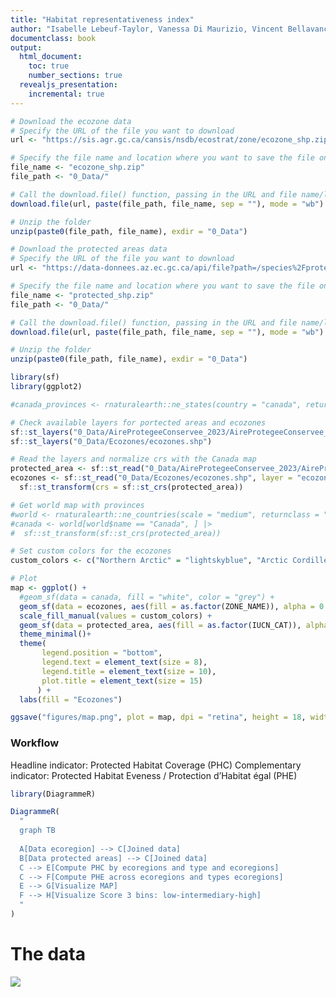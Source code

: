 ```yaml
---
title: "Habitat representativeness index"
author: "Isabelle Lebeuf-Taylor, Vanessa Di Maurizio, Vincent Bellavance et Benjamin Mercier"
documentclass: book
output:
  html_document:
    toc: true
    number_sections: true
  revealjs_presentation:
    incremental: true   
---
```


```r
# Download the ecozone data
# Specify the URL of the file you want to download
url <- "https://sis.agr.gc.ca/cansis/nsdb/ecostrat/zone/ecozone_shp.zip"

# Specify the file name and location where you want to save the file on your computer
file_name <- "ecozone_shp.zip"
file_path <- "0_Data/"

# Call the download.file() function, passing in the URL and file name/location as arguments
download.file(url, paste(file_path, file_name, sep = ""), mode = "wb")

# Unzip the folder
unzip(paste0(file_path, file_name), exdir = "0_Data")

# Download the protected areas data
# Specify the URL of the file you want to download
url <- "https://data-donnees.az.ec.gc.ca/api/file?path=/species%2Fprotectrestore%2Fcanadian-protected-conserved-areas-database%2FDatabases%2FAireProtegeeConservee_2023.zip"

# Specify the file name and location where you want to save the file on your computer
file_name <- "protected_shp.zip"
file_path <- "0_Data/"

# Call the download.file() function, passing in the URL and file name/location as arguments
download.file(url, paste(file_path, file_name, sep = ""), mode = "wb")

# Unzip the folder
unzip(paste0(file_path, file_name), exdir = "0_Data")
```

```r
library(sf)
library(ggplot2)

#canada_provinces <- rnaturalearth::ne_states(country = "canada", returnclass = "sf")

# Check available layers for portected areas and ecozones
sf::st_layers("0_Data/AireProtegeeConservee_2023/AireProtegeeConservee_2023.gdb")
sf::st_layers("0_Data/Ecozones/ecozones.shp")

# Read the layers and normalize crs with the Canada map
protected_area <- sf::st_read("0_Data/AireProtegeeConservee_2023/AireProtegeeConservee_2023.gdb", layer = "AireProtegeeConservee_2023")
ecozones <- sf::st_read("0_Data/Ecozones/ecozones.shp", layer = "ecozones") |>
  sf::st_transform(crs = sf::st_crs(protected_area))

# Get world map with provinces
#world <- rnaturalearth::ne_countries(scale = "medium", returnclass = "sf")
#canada <- world[world$name == "Canada", ] |>
#  sf::st_transform(sf::st_crs(protected_area))

# Set custom colors for the ecozones
custom_colors <- c("Northern Arctic" = "lightskyblue", "Arctic Cordillera" = "royalblue", "Southern Arctic" = "royalblue4", "Taiga Cordillera" = "lavenderblush3", "Taiga Plain" = "khaki4", "Taiga Shield" = "orangered4", "Boreal Cordillera" = "darkolivegreen", "Boreal PLain" = "darkgreen", "Pacific Maritime" = "turquoise3", "Boreal Shield" = "coral2", "Hudson Plain" = "lightsalmon3", "Montane Cordillera" = "gold3", "Prairie" = "orange", "Atlantic Maritime" = "midnightblue", "MixedWood Plain" = "springgreen")

# Plot
map <- ggplot() +
  #geom_sf(data = canada, fill = "white", color = "grey") +
  geom_sf(data = ecozones, aes(fill = as.factor(ZONE_NAME)), alpha = 0.5) +
  scale_fill_manual(values = custom_colors) +
  geom_sf(data = protected_area, aes(fill = as.factor(IUCN_CAT)), alpha = 0.2) +
  theme_minimal()+
  theme(
       legend.position = "bottom",
       legend.text = element_text(size = 8),
       legend.title = element_text(size = 10),
       plot.title = element_text(size = 15)
      ) +
  labs(fill = "Ecozones")

ggsave("figures/map.png", plot = map, dpi = "retina", height = 18, width = 18, units = "cm", bg = "white")
```

### Workflow

Headline indicator: Protected Habitat Coverage (PHC)
Complementary indicator: Protected Habitat Eveness / Protection d'Habitat égal (PHE)

```r
library(DiagrammeR)

DiagrammeR(
  "
  graph TB
  
  A[Data ecoregion] --> C[Joined data]
  B[Data protected areas] --> C[Joined data]
  C --> E[Compute PHC by ecoregions and type and ecoregions]
  C --> F[Compute PHE across ecoregions and types ecoregions]
  E --> G[Visualize MAP]
  F --> H[Visualize Score 3 bins: low-intermediary-high]
  "
)
```


# The data
![](figures/map.png)